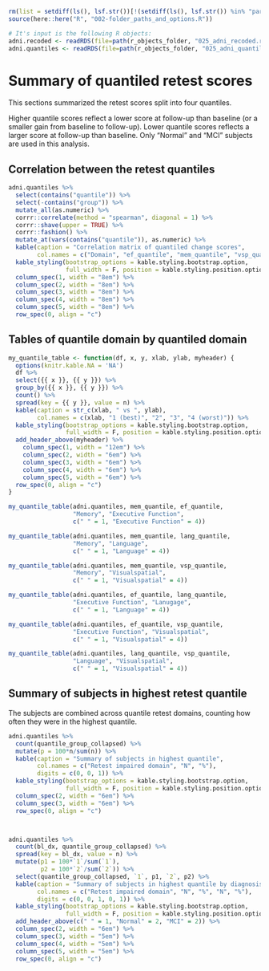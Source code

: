 ```r
rm(list = setdiff(ls(), lsf.str())[!(setdiff(ls(), lsf.str()) %in% "params")])
source(here::here("R", "002-folder_paths_and_options.R"))

# It's input is the following R objects:
adni.recoded <- readRDS(file=path(r_objects_folder, "025_adni_recoded.rds"))
adni.quantiles <- readRDS(file=path(r_objects_folder, "025_adni_quantiles.rds"))
```


# Summary of quantiled retest scores

This sections summarized the retest scores split into four quantiles.

Higher quantile scores reflect a lower score at follow-up than baseline (or a smaller gain from baseline to follow-up). Lower quantile scores reflects a larger score at follow-up than baseline.  Only "Normal" and "MCI" subjects are used in this analysis.

## Correlation between the retest quantiles

```r

adni.quantiles %>%
  select(contains("quantile")) %>%
  select(-contains("group")) %>%
  mutate_all(as.numeric) %>%
  corrr::correlate(method = "spearman", diagonal = 1) %>%
  corrr::shave(upper = TRUE) %>%
  corrr::fashion() %>% 
  mutate_at(vars(contains("quantile")), as.numeric) %>%
  kable(caption = "Correlation matrix of quantiled change scores",
        col.names = c("Domain", "ef_quantile", "mem_quantile", "vsp_quantile", "lang_quantile")) %>%
  kable_styling(bootstrap_options = kable.styling.bootstrap.option, 
                full_width = F, position = kable.styling.position.option) %>%
  column_spec(1, width = "8em") %>%
  column_spec(2, width = "8em") %>%
  column_spec(3, width = "8em") %>%
  column_spec(4, width = "8em") %>%
  column_spec(5, width = "8em") %>%
  row_spec(0, align = "c")


```

## Tables of quantile domain by quantiled domain

```r

my_quantile_table <- function(df, x, y, xlab, ylab, myheader) {
  options(knitr.kable.NA = 'NA')
  df %>%
  select({{ x }}, {{ y }}) %>%
  group_by({{ x }}, {{ y }}) %>%
  count() %>%
  spread(key = {{ y }}, value = n) %>%
  kable(caption = str_c(xlab, " vs ", ylab),
        col.names = c(xlab, "1 (best)", "2", "3", "4 (worst)")) %>%
  kable_styling(bootstrap_options = kable.styling.bootstrap.option,
                full_width = F, position = kable.styling.position.option) %>%
  add_header_above(myheader) %>%
    column_spec(1, width = "12em") %>%
    column_spec(2, width = "6em") %>%
    column_spec(3, width = "6em") %>%
    column_spec(4, width = "6em") %>%
    column_spec(5, width = "6em") %>%
  row_spec(0, align = "c")
}
```

```r
my_quantile_table(adni.quantiles, mem_quantile, ef_quantile, 
                  "Memory", "Executive Function", 
                  c(" " = 1, "Executive Function" = 4))
```

```r
my_quantile_table(adni.quantiles, mem_quantile, lang_quantile, 
                  "Memory", "Language", 
                  c(" " = 1, "Language" = 4))
```

<p class="my-pagebreak"></p>

```r
my_quantile_table(adni.quantiles, mem_quantile, vsp_quantile, 
                  "Memory", "Visualspatial", 
                  c(" " = 1, "Visualspatial" = 4))
```

```r
my_quantile_table(adni.quantiles, ef_quantile, lang_quantile, 
                  "Executive Function", "Lanugage", 
                  c(" " = 1, "Language" = 4))
```

```r
my_quantile_table(adni.quantiles, ef_quantile, vsp_quantile, 
                  "Executive Function", "Visualspatial", 
                  c(" " = 1, "Visualspatial" = 4))
```

```r
my_quantile_table(adni.quantiles, lang_quantile, vsp_quantile, 
                  "Language", "Visualspatial", 
                  c(" " = 1, "Visualspatial" = 4))
```

<p class="my-pagebreak"></p>

## Summary of subjects in highest retest quantile

The subjects are combined across quantile retest domains, counting how often they were in the highest quantile.

```r
adni.quantiles %>%
  count(quantile_group_collapsed) %>%
  mutate(p = 100*n/sum(n)) %>%
  kable(caption = "Summary of subjects in highest quantile",
        col.names = c("Retest impaired domain", "N", "%"),
        digits = c(0, 0, 1)) %>%
  kable_styling(bootstrap_options = kable.styling.bootstrap.option,
                full_width = F, position = kable.styling.position.option) %>%
  column_spec(2, width = "6em") %>%
  column_spec(3, width = "6em") %>%
  row_spec(0, align = "c")



adni.quantiles %>%
  count(bl_dx, quantile_group_collapsed) %>%
  spread(key = bl_dx, value = n) %>%
  mutate(p1 = 100*`1`/sum(`1`),
         p2 = 100*`2`/sum(`2`)) %>%
  select(quantile_group_collapsed, `1`, p1, `2`, p2) %>%
  kable(caption = "Summary of subjects in highest quantile by diagnosis",
        col.names = c("Retest impaired domain", "N", "%", "N", "%"),
        digits = c(0, 0, 1, 0, 1)) %>%
  kable_styling(bootstrap_options = kable.styling.bootstrap.option,
                full_width = F, position = kable.styling.position.option) %>%
  add_header_above(c(" " = 1, "Normal" = 2, "MCI" = 2)) %>%
  column_spec(2, width = "6em") %>%
  column_spec(3, width = "5em") %>%
  column_spec(4, width = "5em") %>%
  column_spec(5, width = "5em") %>%
  row_spec(0, align = "c")

```

